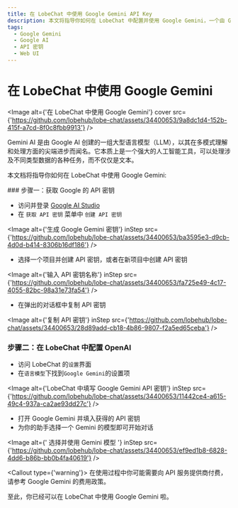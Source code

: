```yaml
---
title: 在 LobeChat 中使用 Google Gemini API Key
description: 本文将指导你如何在 LobeChat 中配置并使用 Google Gemini，一个由 Google AI 创建的强大语言模型。
tags:
  - Google Gemini
  - Google AI
  - API 密钥
  - Web UI
---
```


# 在 LobeChat 中使用 Google Gemini

<Image alt={'在 LobeChat 中使用 Google Gemini'} cover src={'https://github.com/lobehub/lobe-chat/assets/34400653/9a8dc1d4-152b-415f-a7cd-8f0c8fbb9913'} />

Gemini AI 是由 Google AI 创建的一组大型语言模型（LLM），以其在多模式理解和处理方面的尖端进步而闻名。它本质上是一个强大的人工智能工具，可以处理涉及不同类型数据的各种任务，而不仅仅是文本。

本文档将指导你如何在 LobeChat 中使用 Google Gemini:

<Steps>
  ### 步骤一：获取 Google 的 API 密钥

  - 访问并登录 [Google AI Studio](https://aistudio.google.com/)
  - 在 `获取 API 密钥` 菜单中 `创建 API 密钥`

  <Image alt={'生成 Google Gemini 密钥'} inStep src={'https://github.com/lobehub/lobe-chat/assets/34400653/ba3595e3-d9cb-4d0d-b414-8306b16df186'} />

  - 选择一个项目并创建 API 密钥，或者在新项目中创建 API 密钥

  <Image alt={'输入 API 密钥名称'} inStep src={'https://github.com/lobehub/lobe-chat/assets/34400653/fa725e49-4c17-4055-82bc-98a31e73fa54'} />

  - 在弹出的对话框中复制 API 密钥

  <Image alt={'复制 API 密钥'} inStep src={'https://github.com/lobehub/lobe-chat/assets/34400653/28d89add-cb18-4b86-9807-f2a5ed65ceba'} />

  ### 步骤二：在 LobeChat 中配置 OpenAI

  - 访问 LobeChat 的`设置`界面
  - 在`语言模型`下找到`Google Gemini`的设置项

  <Image alt={'LobeChat 中填写 Google Gemini API 密钥'} inStep src={'https://github.com/lobehub/lobe-chat/assets/34400653/11442ce4-a615-49c4-937a-ca2ae93dd27c'} />

  - 打开 Google Gemini 并填入获得的 API 密钥
  - 为你的助手选择一个 Gemini 的模型即可开始对话

  <Image alt={' 选择并使用 Gemini 模型 '} inStep src={'https://github.com/lobehub/lobe-chat/assets/34400653/ef9ed1b8-6828-4dd6-b86b-bb0b4fa40619'} />

  <Callout type={'warning'}>
    在使用过程中你可能需要向 API 服务提供商付费，请参考 Google Gemini 的费用政策。
  </Callout>
</Steps>

至此，你已经可以在 LobeChat 中使用 Google Gemini 啦。
